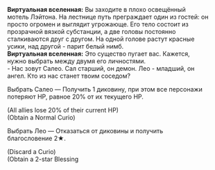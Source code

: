 {{Диалог Начало}}
:'''Виртуальная вселенная:''' Вы заходите в плохо освещённый мотель Лэйтона. На лестнице путь преграждает один из гостей: он просто огромен и выглядит угрожающе. Его тело состоит из прозрачной вязкой субстанции, а две головы постоянно сталкиваются друг с другом. На одной голове растут красные усики, над другой - парит белый нимб.
:'''Виртуальная вселенная:''' Это существо пугает вас. Кажется, нужно выбрать между двумя его личностями.
:- Нас зовут Салео. Сал старший, он демон. Лео - младший, он ангел. Кто из нас станет твоим соседом?
:{{Диалог|Звезда}} Выбрать Салео &mdash; Получить 1 диковину, при этом все персонажи потеряют НР, равное 20% от их текущего НР.
:;(All allies lose 20% of their current HP)
:;(Obtain a Normal Curio)
:{{Диалог|Звезда}} Выбрать Лео &mdash; Отказаться от диковины и получить благословение 2★.
:;(Discard a Curio)
:;(Obtain a 2-star Blessing
{{Диалог Конец}}